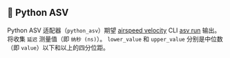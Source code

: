 
## 🐍 Python ASV

Python ASV 适配器（`python_asv`）期望 [airspeed velocity](https://github.com/airspeed-velocity/asv) CLI [asv run](https://asv.readthedocs.io/en/stable/commands.html#asv-run) 输出。
将收集 `延迟` 测量值（即 `纳秒 (ns)`）。
`lower_value` 和 `upper_value` 分别是中位数（即 `value`）以下和以上的四分位距。

<Asv />